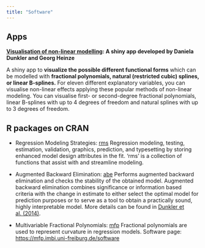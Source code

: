 ```yaml
---
title: "Software"
---
```


## Apps

**[Visualisation of non-linear modelling](https://biometrician.shinyapps.io/nonlinear_visualisation/): A shiny app developed by Daniela Dunkler and Georg Heinze**

A shiny app to **visualize the possible different functional forms** which can be modelled with **fractional polynomials, natural (restricted cubic) splines, or linear B-splines.** For eleven different explanatory variables, you can visualise non-linear effects applying these popular methods of non-linear modeling. You can visualise first- or second-degree fractional polynomials, linear B-splines with up to 4 degrees of freedom and natural splines with up to 3 degrees of freedom.

## R packages on CRAN

* Regression Modeling Strategies: [rms](https://cran.r-project.org/web/packages/rms/index.html) Regression modeling, testing, estimation, validation, graphics, prediction, and typesetting by storing enhanced model design attributes in the fit. 'rms' is a collection of functions that assist with and streamline modeling. 

* Augmented Backward Elimination: [abe](https://cran.r-project.org/web/packages/abe/index.html) Performs augmented backward elimination and checks the stability of the obtained model. Augmented backward elimination combines significance or information based criteria with the change in estimate to either select the optimal model for prediction purposes or to serve as a tool to obtain a practically sound, highly interpretable model. More details can be found in [Dunkler et al. (2014)](https://journals.plos.org/plosone/article?id=10.1371/journal.pone.0113677).

* Multivariable Fractional Polynomials: [mfp](https://cran.r-project.org/web/packages/mfp/index.html)  Fractional polynomials are used to represent curvature in regression models. Software page: [https://mfp.imbi.uni-freiburg.de/software](https://mfp.imbi.uni-freiburg.de/software)